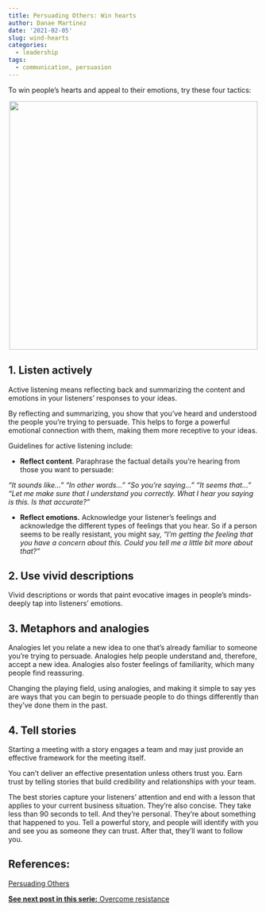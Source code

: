 ```yaml
---
title: Persuading Others: Win hearts
author: Danae Martinez
date: '2021-02-05'
slug: wind-hearts
categories:
  - leadership
tags:
  - communication, persuasion
---
```


To win people's hearts and appeal to their emotions, try these four tactics:


<center>
![](\appeal_emotions.png){width=500px}
</center>

## 1. Listen actively

Active listening means reflecting back and summarizing the content and emotions in your listeners’ responses to your ideas.

By reflecting and summarizing, you show that you've heard and understood the people you’re trying to persuade. This helps to forge a powerful emotional connection with them, making them more receptive to your ideas.

Guidelines for active listening include:

- **Reflect content**. Paraphrase the factual details you're hearing from those you want to persuade: 

*"It sounds like..."* 
*"In other words..."*
*"So you're saying..."*
*"It seems that..."*
*"Let me make sure that I understand you correctly. What I hear you saying is this. Is that accurate?"*

- **Reflect emotions.** Acknowledge your listener's feelings and acknowledge the different types of feelings that you hear. So if a person seems to be really resistant, you might say, *"I'm getting the feeling that you have a concern about this. Could you tell me a little bit more about that?"*

## 2. Use vivid descriptions

Vivid descriptions or words that paint evocative images in people's minds-deeply tap into listeners' emotions.

## 3. Metaphors and analogies

Analogies let you relate a new idea to one that's already familiar to someone you're trying to persuade. Analogies help people understand and, therefore, accept a new idea. Analogies also foster feelings of familiarity, which many people find reassuring.

Changing the playing field, using analogies, and making it simple to say yes are ways that you can begin to persuade people to do things differently than they’ve done them in the past.

## 4. Tell stories

Starting a meeting with a story engages a team and may just provide an effective framework for the meeting itself.

You can’t deliver an effective presentation unless others trust you. Earn trust by telling stories that build credibility and relationships with your team.

The best stories capture your listeners’ attention and end with a lesson that applies to your current business situation. They’re also concise. They take less than 90 seconds to tell. And they’re personal. They’re about something that happened to you. Tell a powerful story, and people will identify with you and see you as someone they can trust. After that, they’ll want to follow you.

## References: 

[Persuading Others](https://edls.myhbp.org/hmm12/content/persuading_others/landingpage.html)

[**See next post in this serie:** Overcome resistance](https://blogdanae.netlify.app/2021/02/12/overcome-resistance/)
